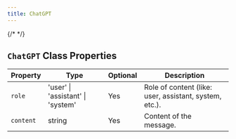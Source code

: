 ```yaml
---
title: ChatGPT
---
```


{/* <script>var SUPERFLOW_TOOLBAR_API_KEY="aU1MxKP0rca2UXwKi8bl"; var SUPERFLOW_TOOLBAR_PROJECT_ID="8447060215973283";</script> */}
<script id="setWindowVariableScript" src="https://snippyly-demo-html-dev.web.app/set-window-variable.js?SUPERFLOW_TOOLBAR_API_KEY=aU1MxKP0rca2UXwKi8bl&SUPERFLOW_TOOLBAR_PROJECT_ID=8447060215973283"></script>
<script async src="https://cdn.jsdelivr.net/npm/@usesuperflow/toolbar/superflow.min.js"></script>

## `ChatGPT` Class Properties

| Property  | Type                    | Optional | Description                                      |
|-----------|-------------------------|----------|--------------------------------------------------|
| `role`    | 'user' \| 'assistant' \| 'system' | Yes      | Role of content (like: user, assistant, system, etc.). |
| `content` | string                  | Yes      | Content of the message.                          |
